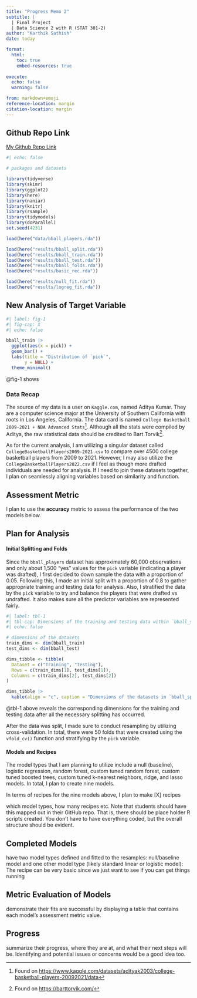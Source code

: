 ```yaml
---
title: "Progress Memo 2"
subtitle: |
  | Final Project 
  | Data Science 2 with R (STAT 301-2)
author: "Karthik Sathish"
date: today

format:
  html:
    toc: true
    embed-resources: true
    
execute:
  echo: false
  warning: false

from: markdown+emoji 
reference-location: margin
citation-location: margin
---
```




::: {.callout-tip icon=false}

## Github Repo Link

[My Github Repo Link](https://github.com/stat301-2-2024-winter/final-project-2-kvsathish.git)

:::



```r
#| echo: false

# packages and datasets

library(tidyverse)
library(skimr)
library(ggplot2)
library(here)
library(naniar)
library(knitr)
library(rsample)
library(tidymodels)
library(doParallel)
set.seed(4231)

load(here("data/bball_players.rda"))

load(here("results/bball_split.rda"))
load(here("results/bball_train.rda"))
load(here("results/bball_test.rda"))
load(here("results/bball_folds.rda"))
load(here("results/basic_rec.rda"))

load(here("results/null_fit.rda"))
load(here("results/logreg_fit.rda"))
```





## New Analysis of Target Variable

```r
#| label: fig-1
#| fig-cap: X
#| echo: false

bball_train |> 
  ggplot(aes(x = pick)) +
  geom_bar() +
  labs(title = "Distribution of `pick`",
       y = NULL) +
  theme_minimal()
```

@fig-1 shows



### Data Recap

The source of my data is a user on `Kaggle.com`, named Aditya Kumar. They are a computer science major at the University of Southern California with roots in Los Angeles, California. The data card is named `College Basketball 2009-2021 + NBA Advanced Stats`^[Found on [https://www.kaggle.com/datasets/adityak2003/college-basketball-players-20092021/data](https://www.kaggle.com/datasets/adityak2003/college-basketball-players-20092021/data)]. Although all the stats were compiled by Aditya, the raw statistical data should be credited to Bart Torvik^[Found on [https://barttorvik.com/](https://barttorvik.com/)].

As for the current analysis, I am utilizing a singular dataset called `CollegeBasketballPlayers2009-2021.csv` to compare over 4500 college basketball players from 2009 to 2021. However, I may also utilize the `CollegeBasketballPlayers2022.csv` if I feel as though more drafted individuals are needed for analysis. If I need to join these datasets together, I plan on seamlessly aligning variables based on similarity and function.


## Assessment Metric

I plan to use the **accuracy** metric to assess the performance of the two models below.


## Plan for Analysis


#### Initial Splitting and Folds

Since the `bball_players` dataset has approximately 60,000 observations and only about 1,500 "yes" values for the `pick` variable (indicating a player was drafted), I first decided to down sample the data with a proportion of 0.05. Following this, I made an initial split with a proportion of 0.8 to gather appropriate training and testing data for analysis. Also, I stratified the data by the `pick` variable to try and balance the players that were drafted vs undrafted. It also makes sure all the predictor variables are represented fairly.


```r
#| label: tbl-1
#| tbl-cap: Dimensions of the training and testing data within `bball_split`
#| echo: false

# dimensions of the datasets 
train_dims <- dim(bball_train)
test_dims <- dim(bball_test)

dims_tibble <- tibble(
  Dataset = c("Training", "Testing"),
  Rows = c(train_dims[1], test_dims[1]),
  Columns = c(train_dims[2], test_dims[2])
)

dims_tibble |> 
  kable(align = "c", caption = "Dimensions of the datasets in `bball_split`")

```

@tbl-1 above reveals the corresponding dimensions for the training and testing data after all the necessary splitting has occurred.

After the data was split, I made sure to conduct resampling by utilizing cross-validation. In total, there were 50 folds that were created using the `vfold_cv()` function and stratifying by the `pick` variable.

#### Models and Recipes

The model types that I am planning to utilize include a null (baseline), logistic regression, random forest, custom tuned random forest, custom tuned boosted trees, custom tuned k-nearest neighbors, ridge, and lasso models. In total, I plan to create nine models.

In terms of recipes for the nine models above, I plan to make [X] recipes


which model types, how many recipes etc. Note that students should have this mapped out in their GitHub repo. That is, there should be place holder R scripts created. You don't have to have everything coded, but the overall structure should be evident.   

## Completed Models

have two model types defined and fitted to the resamples: null/baseline model and one other model type (likely standard linear or logistic model):
The recipe can be very basic since we just want to see if you can get things running

## Metric Evaluation of Models

demonstrate their fits are successful by displaying a table that contains each model's assessment metric value.

## Progress

summarize their progress, where they are at, and what their next steps will be. Identifying and potential issues or concerns would be a good idea too.
